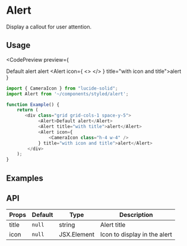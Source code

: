 
# Alert

<p class="lead">Display a callout for user attention.</p>

## Usage

<CodePreview 
    preview={
        <div class="grid grid-cols-1 space-y-5">
            <Alert>Default alert</Alert>
            <Alert title="with title">alert</Alert>
            <Alert icon={
                <><CameraIcon class="h-4 w-4" /> </>
            } title="with icon and title">alert</Alert>
        </div>
    }
>

```javascript
import { CameraIcon } from "lucide-solid";
import Alert from '~/components/styled/alert';

function Example() {
    return (
       <div class="grid grid-cols-1 space-y-5">
            <Alert>Default alert</Alert>
            <Alert title="with title">alert</Alert>
            <Alert icon={
                <CameraIcon class="h-4 w-4" />
            } title="with icon and title">alert</Alert>
        </div>
    );
}
```

</CodePreview>

## Examples

## API

| Props | Default | Type | Description |
| --- | --- | --- | --- |
| title | `null` | string | Alert title |
| icon | `null` | JSX.Element | Icon to display in the alert |
